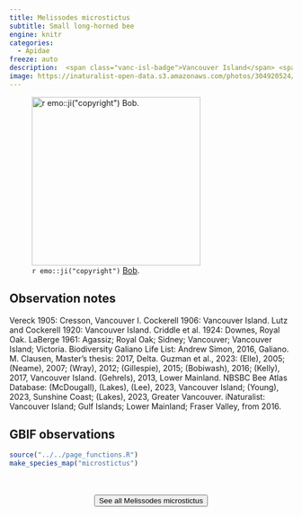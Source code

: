 ```yaml
---
title: Melissodes microstictus
subtitle: Small long-horned bee
engine: knitr
categories:
  - Apidae
freeze: auto
description:  <span class="vanc-isl-badge">Vancouver Island</span> <span class="lower-mainland-badge">Lower Mainland</span>
image: https://inaturalist-open-data.s3.amazonaws.com/photos/304920524/large.jpeg
---
```

![`r emo::ji("copyright")` [Bob ](McDougall ).](https://inaturalist-open-data.s3.amazonaws.com/photos/304920524/large.jpeg){height=300}

## Observation notes  
Vereck 1905: Cresson, <span class="hl-place-name">Vancouver</span> I. Cockerell 1906: <span class="hl-place-name"><span class="hl-place-name"><span class="hl-place-name">Vancouver</span> Is</span>land</span>. Lutz and Cockerell 1920: <span class="hl-place-name"><span class="hl-place-name"><span class="hl-place-name">Vancouver</span> Is</span>land</span>. Criddle et al. 1924: Downes, <span class="hl-place-name">Royal Oak</span>. LaBerge 1961: <span class="hl-place-name">Agassiz</span>; <span class="hl-place-name">Royal Oak</span>; <span class="hl-place-name">Sidney</span>; <span class="hl-place-name">Vancouver</span>; <span class="hl-place-name"><span class="hl-place-name"><span class="hl-place-name">Vancouver</span> Is</span>land</span>; <span class="hl-place-name">Victoria</span>. Biodiversity Galiano Life List: Andrew Simon, 2016, Galiano. M. Clausen, Master's thesis: 2017, <span class="hl-place-name">Delta</span>. Guzman et al., 2023: (Elle), 2005; (Neame), 2007; (Wray), 2012; (Gillespie), 2015; (Bobiwash), 2016; (Kelly), 2017, <span class="hl-place-name"><span class="hl-place-name"><span class="hl-place-name">Vancouver</span> Is</span>land</span>. (Gehrels), 2013, <span class="hl-place-name">Lower Mainland</span>. NBSBC Bee Atlas Database: (McDougall), (Lakes), (Lee), 2023, <span class="hl-place-name"><span class="hl-place-name"><span class="hl-place-name">Vancouver</span> Is</span>land</span>; (Young), 2023, <span class="hl-place-name">Sunshine Coast</span>; (Lakes), 2023, <span class="hl-place-name">Greater <span class="hl-place-name">Vancouver</span></span>. iNaturalist: <span class="hl-place-name"><span class="hl-place-name"><span class="hl-place-name">Vancouver</span> Is</span>land</span>; <span class="hl-place-name">Gulf Islands</span>; <span class="hl-place-name">Lower Mainland</span>; <span class="hl-place-name">Fraser Valley</span>, from 2016.

## GBIF observations  


```r
source("../../page_functions.R")
make_species_map("microstictus")
```
<br><br>
<center>


<a href="https://inaturalist.ca/observations?place_id=7085&subview=map&taxon_id=747170"><button type="button" class="btn btn-secondary">See all Melissodes microstictus <i class="fa-solid fa-arrow-up-right-from-square"></i> </button></a>
</center>
